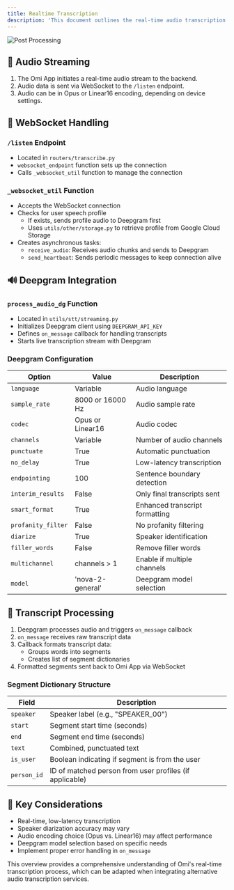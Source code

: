 ```yaml
---
title: Realtime Transcription
description: 'This document outlines the real-time audio transcription process in the Omi application.'
---
```


![Post Processing](../../images/transcription-process.png)

## 📡 Audio Streaming

1. The Omi App initiates a real-time audio stream to the backend.
2. Audio data is sent via WebSocket to the `/listen` endpoint.
3. Audio can be in Opus or Linear16 encoding, depending on device settings.

## 🔌 WebSocket Handling

### `/listen` Endpoint

- Located in `routers/transcribe.py`
- `websocket_endpoint` function sets up the connection
- Calls `_websocket_util` function to manage the connection

### `_websocket_util` Function

- Accepts the WebSocket connection
- Checks for user speech profile
  - If exists, sends profile audio to Deepgram first
  - Uses `utils/other/storage.py` to retrieve profile from Google Cloud Storage
- Creates asynchronous tasks:
  - `receive_audio`: Receives audio chunks and sends to Deepgram
  - `send_heartbeat`: Sends periodic messages to keep connection alive

## 🔊 Deepgram Integration

### `process_audio_dg` Function

- Located in `utils/stt/streaming.py`
- Initializes Deepgram client using `DEEPGRAM_API_KEY`
- Defines `on_message` callback for handling transcripts
- Starts live transcription stream with Deepgram

### Deepgram Configuration

| Option | Value | Description |
|--------|-------|-------------|
| `language` | Variable | Audio language |
| `sample_rate` | 8000 or 16000 Hz | Audio sample rate |
| `codec` | Opus or Linear16 | Audio codec |
| `channels` | Variable | Number of audio channels |
| `punctuate` | True | Automatic punctuation |
| `no_delay` | True | Low-latency transcription |
| `endpointing` | 100 | Sentence boundary detection |
| `interim_results` | False | Only final transcripts sent |
| `smart_format` | True | Enhanced transcript formatting |
| `profanity_filter` | False | No profanity filtering |
| `diarize` | True | Speaker identification |
| `filler_words` | False | Remove filler words |
| `multichannel` | channels > 1 | Enable if multiple channels |
| `model` | 'nova-2-general' | Deepgram model selection |

## 🔄 Transcript Processing

1. Deepgram processes audio and triggers `on_message` callback
2. `on_message` receives raw transcript data
3. Callback formats transcript data:
   - Groups words into segments
   - Creates list of segment dictionaries
4. Formatted segments sent back to Omi App via WebSocket

### Segment Dictionary Structure

| Field | Description |
|-------|-------------|
| `speaker` | Speaker label (e.g., "SPEAKER_00") |
| `start` | Segment start time (seconds) |
| `end` | Segment end time (seconds) |
| `text` | Combined, punctuated text |
| `is_user` | Boolean indicating if segment is from the user |
| `person_id` | ID of matched person from user profiles (if applicable) |

## 🔑 Key Considerations

- Real-time, low-latency transcription
- Speaker diarization accuracy may vary
- Audio encoding choice (Opus vs. Linear16) may affect performance
- Deepgram model selection based on specific needs
- Implement proper error handling in `on_message`

This overview provides a comprehensive understanding of Omi's real-time transcription process, which can be adapted when integrating alternative audio transcription services.
